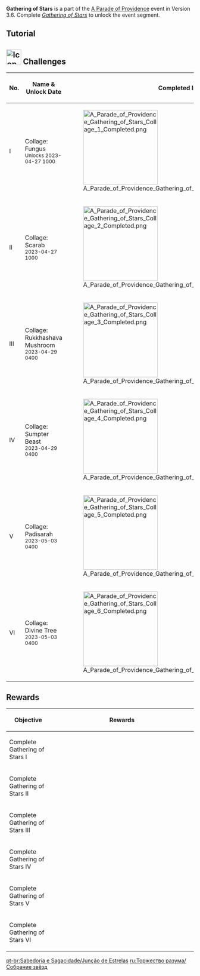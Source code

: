 {{Event Tabs
|subpage1=Gathering of Stars
|subpage2=Project Connectivity
|subpage3=Antiquity Hunt
|subpage4=In Truth's Steps
|subpage5=Concocted Reaction
|subpage6=Mimetic Replication
}}
{{Event
|name              = Gathering of Stars
|image             = Gathering of Stars.png
|type              = In-Game
|group             = Sub
|time_known        = yes
|time_start        = 2023-04-27 10:00:00
|time_end          = 2023-05-15 03:59:59
}}
{{Description|Rotate the Artisan Astrolabe and complete the pattern}}
'''Gathering of Stars''' is a part of the [[A Parade of Providence]] event in Version 3.6. Complete ''[[Gathering of Stars]]'' to unlock the event segment.

==Tutorial==
{{Tutorial
|image1 = Tutorial A Parade of Providence Gathering of Stars 1.png
|text1  = {{Color|help|Rotate the Artisan Astrolabes}} in the Gathering of Stars event or adjust the {{Color|help|Astrolabe Sections' heights}} to complete the specified image.
|image2 = Tutorial A Parade of Providence Gathering of Stars 2.png
|text2  = Once the {{Color|help|angle}} and {{Color|help|height}} are at a suitable location, that Artisan Astrolabe's star will light up. Once all such stars light up, the picture will be completed.
|image3 = Tutorial A Parade of Providence Gathering of Stars 3.png
|text3  = After a certain amount of time elapses following the challenge's beginning, you can ask for help from the organizer and obtain a hint, which will show the intended star positions.
}}
<!-- not really sure what else to add here, since it's just moving them until it give the checkmark -->
==[[File:Icon Gathering of Stars.png|40px]] Challenges==
{|class="article-table"
!No. !! Name & Unlock Date !! Completed Image
|-
|I
|Collage: Fungus<br><small>Unlocks 2023-04-27 10{{Colon}}00</small>
|[[File:A Parade of Providence Gathering of Stars Collage 1 Completed.png|200px]]
|-
|II
|Collage: Scarab<br><small>2023-04-27 10{{Colon}}00</small>
|[[File:A Parade of Providence Gathering of Stars Collage 2 Completed.png|200px]]
|-
|III
|Collage: Rukkhashava Mushroom<br><small>2023-04-29 04{{Colon}}00</small>
|[[File:A Parade of Providence Gathering of Stars Collage 3 Completed.png|200px]]
|-
|IV
|Collage: Sumpter Beast<br><small>2023-04-29 04{{Colon}}00</small>
|[[File:A Parade of Providence Gathering of Stars Collage 4 Completed.png|200px]]
|-
|V
|Collage: Padisarah<br><small>2023-05-03 04{{Colon}}00</small>
|[[File:A Parade of Providence Gathering of Stars Collage 5 Completed.png|200px]]
|-
|VI
|Collage: Divine Tree<br><small>2023-05-03 04{{Colon}}00</small>
|[[File:A Parade of Providence Gathering of Stars Collage 6 Completed.png|200px]]
|}

==Rewards==
{|class="article-table tdl1 align-center"
!Objective
!style="width: 370px;" | Rewards
|-
|Complete Gathering of Stars I
|{{Card|Primogem|20}}{{Card|Gala Excitement|50}}{{Card|Hero's Wit|3}}{{Card|Agnidus Agate Fragment|3}}
|-
|Complete Gathering of Stars II
|{{Card|Primogem|20}}{{Card|Gala Excitement|50}}{{Card|Hero's Wit|3}}{{Card|Varunada Lazurite Fragment|3}}
|-
|Complete Gathering of Stars III
|{{Card|Primogem|20}}{{Card|Gala Excitement|50}}{{Card|Hero's Wit|3}}{{Card|Nagadus Emerald Fragment|3}}
|-
|Complete Gathering of Stars IV
|{{Card|Primogem|20}}{{Card|Gala Excitement|50}}{{Card|Hero's Wit|3}}{{Card|Vajrada Amethyst Fragment|3}}
|-
|Complete Gathering of Stars V
|{{Card|Primogem|20}}{{Card|Gala Excitement|50}}{{Card|Hero's Wit|3}}{{Card|Vayuda Turquoise Fragment|3}}
|-
|Complete Gathering of Stars VI
|{{Card|Primogem|20}}{{Card|Gala Excitement|50}}{{Card|Hero's Wit|3}}{{Card|Shivada Jade Fragment|3}}
|}

[[pt-br:Sabedoria e Sagacidade/Junção de Estrelas]]
[[ru:Торжество разума/Собрание звёзд]]